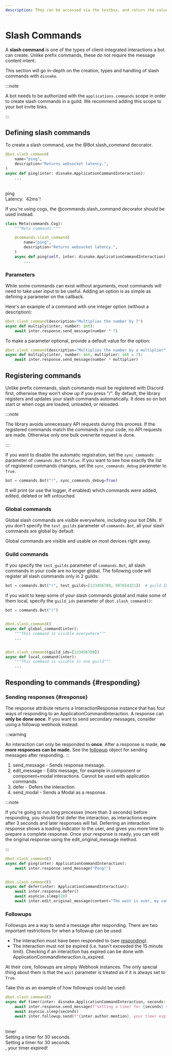 ```yaml
---
description: They can be accessed via the textbox, and return the values the user submitted with the command.
---
```


# Slash Commands

A **slash command** is one of the types of client-integrated interactions a bot can create. Unlike prefix commands, these do not require the message content intent.

This section will go in-depth on the creation, types and handling of slash commands with `disnake`.

:::note

A bot needs to be authorized with the `applications.commands` scope in order to create slash commands in a guild. We recommend adding this scope to your bot invite links.

:::

## Defining slash commands

To create a slash command, use the <DocsLink ext="commands" reference="disnake.ext.commands.Bot.slash_command">@Bot.slash_command</DocsLink> decorator.

```python
@bot.slash_command(
    name="ping",
    description="Returns websocket latency.",
)
async def ping(inter: disnake.ApplicationCommandInteraction):
    ...
```

<br />
<DiscordMessages>
	<DiscordMessage profile="bot">
		<div slot="interactions">
			<DiscordInteraction profile="user" command="true">
				ping
			</DiscordInteraction>
		</div>
		Latency: <DiscordMarkdown>`42ms`</DiscordMarkdown>!
	</DiscordMessage>
</DiscordMessages>
<br />

If you're using cogs, the <DocsLink ext="commands" reference="disnake.ext.commands.slash_command">@commands.slash_command</DocsLink> decorator should be used instead.

```python
class Meta(commands.Cog):
    """Meta commands."""

    @commands.slash_command(
        name="ping",
        description="Returns websocket latency.",
    )
    async def ping(self, inter: disnake.ApplicationCommandInteraction):
        ...
```

### Parameters

While some commands can exist without arguments, most commands will need to take user input to be useful. Adding an option is as simple as defining a parameter on the callback.

Here's an example of a command with one integer option (without a description):

```python
@bot.slash_command(description="Multiplies the number by 7")
async def multiply(inter, number: int):
    await inter.response.send_message(number * 7)
```

To make a parameter optional, provide a default value for the option:

```python
@bot.slash_command(description="Multiplies the number by a multiplier")
async def multiply(inter, number: int, multiplier: int = 7):
    await inter.response.send_message(number * multiplier)
```

<!-- TODO
### Subcommands
-->

## Registering commands

Unlike prefix commands, slash commands must be registered with Discord first, otherwise they won't show up if you press "/".
By default, the library registers and updates your slash commands automatically.
It does so on bot start or when cogs are loaded, unloaded, or reloaded.

:::note

The library avoids unnecessary API requests during this process.
If the registered commands match the commands in your code, no API requests are made.
Otherwise only one bulk overwrite request is done.

:::

If you want to disable the automatic registration, set the `sync_commands` parameter of `commands.Bot` to `False`.
If you want to see how exactly the list of registered commands changes, set the `sync_commands_debug` parameter to `True`.

```python
bot = commands.Bot("!", sync_commands_debug=True)
```

It will print (or use the logger, if enabled) which commands were added, edited, deleted or left untouched.

### Global commands

Global slash commands are visible everywhere, including your bot DMs.
If you don't specify the `test_guilds` parameter of `commands.Bot`, all your slash commands are global by default.

Global commands are visible and usable on most devices right away.

### Guild commands

If you specify the `test_guilds` parameter of `commands.Bot`, all slash commands in your code are no longer global.
The following code will register all slash commands only in 2 guilds:

```python
bot = commands.Bot("!", test_guilds=[123456789, 987654321])  # guild IDs
```

If you want to keep some of your slash commands global and make some of them local, specify the `guild_ids` parameter of `@bot.slash_command()`:

```python
bot = commands.Bot("!")


@bot.slash_command()
async def global_command(inter):
    """This command is visible everywhere"""
    ...


@bot.slash_command(guild_ids=[123456789])
async def local_command(inter):
    """This command is visible in one guild"""
    ...
```

## Responding to commands {#responding}

### Sending responses {#response}

The <DocsLink reference="disnake.Interaction.response">response</DocsLink> attribute returns a <DocsLink reference="disnake.InteractionResponse">InteractionResponse</DocsLink>
instance that has four ways of responding to an ApplicationCommandInteraction.
A response can <b>only be done once</b>.
If you want to send secondary messages, consider using a <DocsLink reference="disnake.Interaction.followup">followup</DocsLink> webhook instead.

:::warning

An interaction can only be responded to **once**. After a response is made, **no more responses can be made.** See the [followup](#followup) object for sending messages after responding.
:::

1. <DocsLink reference="disnake.InteractionResponse.send_message">send_message</DocsLink> - Sends response message.
1. <DocsLink reference="disnake.InteractionResponse.edit_message">edit_message</DocsLink> - Edits message, for example in
   component or component+modal interactions. Cannot be used with application commands.
1. <DocsLink reference="disnake.InteractionResponse.defer">defer</DocsLink> - Defers the interaction.
1. <DocsLink reference="disnake.InteractionResponse.send_modal">send_modal</DocsLink> - Sends a <DocsLink reference="disnake.ui.Modal">
   	Modal
   </DocsLink> as a response.

:::note

If you're going to run long processes (more than 3 seconds) before responding, you should first <DocsLink reference="disnake.InteractionResponse.defer">defer</DocsLink> the interaction,
as interactions expire after 3 seconds and later responses will fail.
Deferring an interaction response shows a loading indicator to the user, and gives you more time to prepare a complete response.
Once your response is ready, you can edit the original response using the <DocsLink reference="disnake.InteractionResponse.edit_original_message">edit_original_message</DocsLink> method.

:::

```python title="example.py"
@bot.slash_command()
async def ping(inter: ApplicationCommandInteraction):
    await inter.response.send_message("Pong!")


@bot.slash_command()
async def defer(inter: ApplicationCommandInteraction):
    await inter.response.defer()
    await asyncio.sleep(10)
    await inter.edit_original_message(content="The wait is over, my comrades!")
```

### Followups

Followups are a way to send a message after responding. There are two important restrictions for when a followup can be used:

-   The interaction must have been responded to (see [responding](#responses)).
-   The interaction must not be expired (i.e. hasn't exceeded the 15 minute limit).
    Checking if an interaction has expired can be done with <DocsLink reference="disnake.ApplicationCommandInteraction.is_expired">ApplicationCommandInteraction.is_expired</DocsLink>.

At their core, followups are simply <DocsLink reference="disnake.Webhook">Webhook</DocsLink> instances. The only special thing about them is that the `wait` parameter is treated as if it is always set to `True`.

Take this as an example of how followups could be used:

```python
@bot.slash_command()
async def timer(inter: disnake.ApplicationCommandInteraction, seconds: int):
    await inter.response.send_message(f"Setting a timer for {seconds} seconds.")
    await asyncio.sleep(seconds)
    await inter.followup.send(f"{inter.author.mention}, your timer expired!")
```

<br />
<DiscordMessages>
	<DiscordMessage profile="bot">
		<div slot="interactions">
			<DiscordInteraction profile="user" command="true">
				timer
			</DiscordInteraction>
		</div>
		Setting a timer for 30 seconds.
	</DiscordMessage>
	<DiscordMessage profile="bot">
		<div slot="interactions">
			<DiscordInteraction profile="bot">Setting a timer for 30 seconds.</DiscordInteraction>
		</div>
		<DiscordMention profile="user"></DiscordMention>, your timer expired!
	</DiscordMessage>
</DiscordMessages>
<br />
